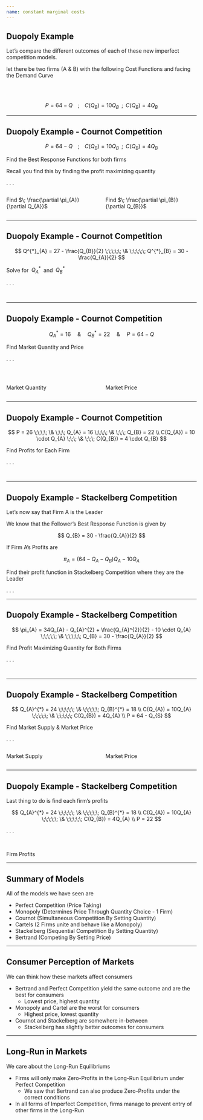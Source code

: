 ```yaml
---
name: constant marginal costs
---
```


## Duopoly Example

Let's compare the different outcomes of each of these new imperfect competition models.

let there be two firms (A & B) with the following [Cost Functions]{.hi} and facing the [Demand Curve]{.hi}

<br><br>

$$
    P = 64 - Q \;\;\;\; ; \;\;\;\; C(Q_{B}) = 10Q_{B} \;\; ; \;\; C(Q_{B}) = 4Q_{B}
$$

---

## Duopoly Example - Cournot Competition

::: {.incremental .small}
$$
    P = 64 - Q \;\;\;\; ; \;\;\;\; C(Q_{B}) = 10Q_{B} \;\; ; \;\; C(Q_{B}) = 4Q_{B}
$$
::: 

[Find the Best Response Functions for both firms]{.hi .note .align-center .small}

[Recall you find this by finding the profit maximizing quantity]{.hi .note .align-center .small}

. . .

:::: {.columns}

::: {.column width="50%" .tiny}
\begin{align*}
    \pi_{B} &= P \cdot Q_{B} - C(Q_{B}) \\
    \pi_{B} &= (64 - Q_{B} - Q_{B}) Q_{B} - 10Q_{B} 
\end{align*}

[Find $\; \frac{\partial \pi_{A}}{\partial Q_{A}}$]{.align-center}
\begin{align*}
    \frac{\partial \pi_{A}}{\partial Q_{A}} &= 0 \\
    64 - 2Q_{A} - Q_{B} - 10 &= 0 \\ 
    2Q_{A} &= 54 - Q_{B} \\
    Q^{*}_{A} &= 27 - \frac{Q_{B}}{2}
\end{align*}
:::

::: {.column width="50%" .tiny}
\begin{align*}
    \pi_{B} &= P \cdot Q_{B} - C(Q_{B}) \\
    \pi_{B} &= (64 - Q_{A} - Q_{B}) Q_{B} - 4Q_{B} 
\end{align*}

[Find $\; \frac{\partial \pi_{B}}{\partial Q_{B}}$]{.align-center}
\begin{align*}
    \frac{\partial \pi_{B}}{\partial Q_{B}} &= 0 \\
    64 - Q_{A} - 2Q_{B} - 4 &= 0 \\ 
    2Q_{B} &= 60 - Q_{A} \\
    Q^{*}_{B} &= 30 - \frac{Q_{A}}{2}
\end{align*}
:::

::::

---

## Duopoly Example - Cournot Competition {.smaller}

$$
    Q^{*}_{A} = 27 - \frac{Q_{B}}{2} \;\;\;\;\; \& \;\;\;\;\; Q^{*}_{B} = 30 - \frac{Q_{A}}{2}
$$

[Solve for $\; Q_{A}^{*} \;$ and $\; Q_{B}^{*}$]{.hi .align-center .small}

. . .

:::: {.columns}

::: {.column width="50%" .tiny}
\begin{align*}
    Q_{A} &= 27 - \frac{\color{red}{Q_{B}}}{2} \\
    Q_{A} &= 27 - \left(\frac{\color{red}{30 - \frac{Q_{A}}{2}}}{2} \right) \\
    2Q_{A} &= 54 - 30 + \frac{Q_{A}}{2} \\
    \frac{3}{2}Q_{A} &= 24 \\
    Q_{A}^{*} &= 16
\end{align*}
:::

::: {.column width="50%" .tiny}
\begin{align*}
    Q^{*}_{B} &= 30 - \frac{\color{red}{Q_{A}}}{2} \\
    Q^{*}_{B} &= 30 - \frac{\color{red}{16}}{2} \\ 
    Q^{*}_{B} &= 30 - 8 \\
    Q^{*}_{B} &= 22
\end{align*}
:::

::::

---

## Duopoly Example - Cournot Competition

$$
    Q_{A}^{*} = 16 \;\;\;\;\; \& \;\;\;\;\; Q^{*}_{B} = 22 \;\;\;\;\; \& \;\;\;\;\; P = 64 - Q
$$

[Find Market Quantity and Price]{.hi .note .align-center}

. . .

<br> 

:::: {.columns}

::: {.column width="50%"}
[Market Quantity]{.hi .align-center}

\begin{align*}
    Q_{S} &= Q_{A} + Q_{B} \\
    Q_{S} &= 16 + 22 \\
    Q_{S} &= 38
\end{align*}
:::

::: {.column width="50%"}
[Market Price]{.hi .align-center}

\begin{align*}
    P &= 64 - Q_{S} \\
    P &= 64 - 38 \\
    P &= 26
\end{align*}
:::

::::

---

## Duopoly Example - Cournot Competition

$$
    P = 26 \;\;\;\; \& \;\;\; Q_{A} = 16 \;\;\;\; \& \;\;\; Q_{B} = 22 \\
     C(Q_{A}) = 10 \cdot Q_{A}  \;\;\; \&  \;\;\; C(Q_{B}) = 4 \cdot Q_{B} 
$$

[Find Profits for Each Firm]{.hi .align-center .note}

. . .

:::: {.columns}

::: {.column width="50%"}
\begin{align*}
    \pi_{A} &= P \cdot Q_{A} - C(Q_{A}) \\
    \pi_{A} &= 26 \cdot 16 - 10 \cdot 16 \\
    \pi_{A} &= 256
\end{align*}
:::

::: {.column width="50%"}
\begin{align*}
    \pi_{B} &= P \cdot Q_{B} - C(Q_{B}) \\
    \pi_{B} &= 26 \cdot 22 - 4 \cdot 22 \\
    \pi_{B} &= 484
\end{align*}
:::

::::

---

## Duopoly Example - Stackelberg Competition {.smaller}

Let's now say that [Firm A]{.hi-red} is the [Leader]{.hi-red}

We know that the [Follower's]{.hi-teal} [Best Response Function]{.hi-orange} is given by 

$$
    Q_{B} = 30 - \frac{Q_{A}}{2}
$$

If [Firm A's Profits]{.hi-red} are

$$
    \pi_{A} = (64 - Q_{A} - Q_{B})Q_{A} - 10Q_{A}
$$

[Find their profit function in Stackelberg Competition where they are the Leader]{.hi .align-center .note}

. . .

\begin{align*}
    \pi_{A} &= (64 - Q_{A} - \color{red}{Q_{B}})Q_{A} - 10Q_{A} \\
    \pi_{A} &= (64 - Q_{A} - \color{red}{(30 - \frac{Q_{A}}{2})})Q_{A} - 10Q_{A} \\
    \pi_{A} &= (34 - Q_{A} + \frac{Q_{A}}{2})Q_{A} - 10 \cdot Q_{A} \\
    \pi_{A} &= 34Q_{A} - Q_{A}^{2} + \frac{Q_{A}^{2}}{2} - 10 \cdot Q_{A}
\end{align*}

---

## Duopoly Example - Stackelberg Competition

$$
    \pi_{A} = 34Q_{A} - Q_{A}^{2} + \frac{Q_{A}^{2}}{2} - 10 \cdot Q_{A} \;\;\;\;\; \& \;\;\;\;\; Q_{B} = 30 - \frac{Q_{A}}{2}
$$

[Find Profit Maximizing Quantity for Both Firms]{.hi .align-center .note}

. . .

:::: {.columns}

::: {.column width="50%"}

\begin{align*}
    \frac{\partial \pi_{A}}{\partial Q_{A}} &= 0 \\
    34 - 2Q_{A} + Q_{A} - 10 &= 0 \\
    Q_{A}^{*} &= 24
\end{align*}
:::

::: {.column width="50%"}

::: {.fragment}
\begin{align*}
    Q_{B}^{*} &= 30 - \frac{\color{red}{Q_{A}}}{2} \\
    Q_{B}^{*} &= 30 - \frac{\color{red}{24}}{2} \\
    Q_{B}^{*} &= 30 - 12 \\
    Q_{B}^{*} &= 18
\end{align*}  
:::

:::

::::

---

## Duopoly Example - Stackelberg Competition

$$
    Q_{A}^{*} = 24 \;\;\;\;\; \& \;\;\;\;\; Q_{B}^{*} = 18 \\
    C(Q_{A}) = 10Q_{A} \;\;\;\;\; \& \;\;\;\;\; C(Q_{B}) = 4Q_{A} \\
    P = 64 - Q_{S}
$$

[Find Market Supply & Market Price]{.hi .align-center .note}

. . .

:::: {.columns}

::: {.column width="50%"}
[Market Supply]{.hi .align-center}

\begin{align*}
    Q_{S} &= Q_{A} + Q_{B} \\
    Q_{S} &= 24 + 18 \\
    Q_{S} &= 42 
\end{align*}
:::

::: {.column width="50%"}
[Market Price]{.hi .align-center}

::: {.fragment}
\begin{align*}
    P &= 64 - Q_{S} \\
    P &= 64 - 42 \\
    P &= 22
\end{align*}
:::

:::

::::

---

## Duopoly Example - Stackelberg Competition

Last thing to do is find each firm's profits

$$
    Q_{A}^{*} = 24 \;\;\;\;\; \& \;\;\;\;\; Q_{B}^{*} = 18 \\
    C(Q_{A}) = 10Q_{A} \;\;\;\;\; \& \;\;\;\;\; C(Q_{B}) = 4Q_{A} \\
    P = 22
$$

. . .

<br>

[Firm Profits]{.hi .align-center}

\begin{align*}
    \pi_{A} &= 22 \cdot 24 - 10 \cdot 24 = 288 \\
    \pi_{B} &= 22 \cdot 18 - 4 \cdot 18 = 324
\end{align*}

---

## Summary of Models

All of the models we have seen are

::: {.incremental}
- Perfect Competition (Price Taking)
- Monopoly (Determines Price Through Quantity Choice - 1 Firm)
- Cournot (Simultaneous Competition By Setting Quantity)
- Cartels (2 Firms unite and behave like a Monopoly)
- Stackelberg (Sequential Competition By Setting Quantity)
- Bertrand (Competing By Setting Price)
:::

---

## Consumer Perception of Markets

We can think how these markets affect consumers

::: {.incremental}
- Bertrand and Perfect Competition yield the same outcome and are the [best for consumers]{.hi-green}
    - Lowest price, highest quantity
- Monopoly and Cartel are the [worst for consumers]{.hi-red} 
    - Highest price, lowest quantity
- Cournot and Stackelberg are somewhere in-between
    - Stackelberg has slightly better outcomes for consumers 
:::

---

## Long-Run in Markets

We care about the [Long-Run Equilibriums]{.hi}

::: {.incremental}
- Firms will only make [Zero-Profits]{.hi} in the [Long-Run Equilibrium]{.hi} under [Perfect Competition]{.hi-green}
    - We saw that [Bertrand]{.hi} can also produce Zero-Profits under the correct conditions
- In all forms of [Imperfect Competition]{.hi}, firms manage to prevent entry of other firms in the [Long-Run]{.hi} 
:::
